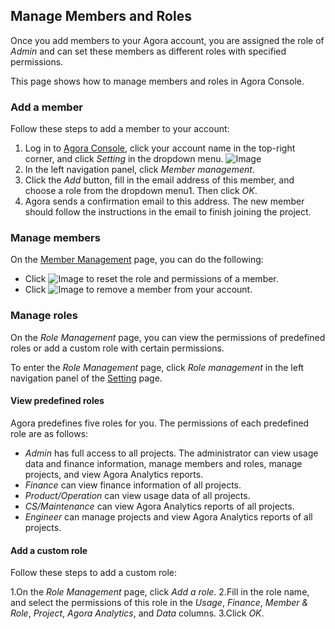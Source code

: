 ## Manage Members and Roles

Once you add members to your Agora account, you are assigned the role of *Admin* and can set these members as different roles with specified permissions.

This page shows how to manage members and roles in Agora Console.

### Add a member

Follow these steps to add a member to your account:

1. Log in to [Agora Console](https://console.agora.io/), click your account name in the top-right corner, and click *Setting* in the dropdown menu. ![Image](https://web-cdn.agora.io/docs-files/1638242972239)
2. In the left navigation panel, click *Member management*.
3. Click the *Add* button, fill in the email address of this member, and choose a role from the dropdown menu1. Then click *OK*.
4. Agora sends a confirmation email to this address. The new member should follow the instructions in the email to finish joining the project.

### Manage members

On the [Member Management](https://console.agora.io/settings/member) page, you can do the following:

* Click ![Image](https://web-cdn.agora.io/docs-files/1637576898777) to reset the role and permissions of a member.
* Click ![Image](https://web-cdn.agora.io/docs-files/1637913434892) to remove a member from your account.


### Manage roles

On the *Role Management* page, you can view the permissions of predefined roles or add a custom role with certain permissions.

To enter the *Role Management* page, click *Role management* in the left navigation panel of the [Setting](https://console.agora.io/settings) page.

#### View predefined roles

Agora predefines five roles for you. The permissions of each predefined role are as follows:

- *Admin* has full access to all projects. The administrator can view usage data and finance information, manage members and roles, manage projects, and view Agora Analytics reports.
- *Finance* can view finance information of all projects.
- *Product/Operation* can view usage data of all projects.
- *CS/Maintenance* can view Agora Analytics reports of all projects.
- *Engineer* can manage projects and view Agora Analytics reports of all projects.

#### Add a custom role

Follow these steps to add a custom role:

1.On the *Role Management* page, click *Add a role*.
2.Fill in the role name, and select the permissions of this role in the *Usage*, *Finance*, *Member &amp; Role*, *Project*, *Agora Analytics*, and *Data* columns.
3.Click *OK*.


